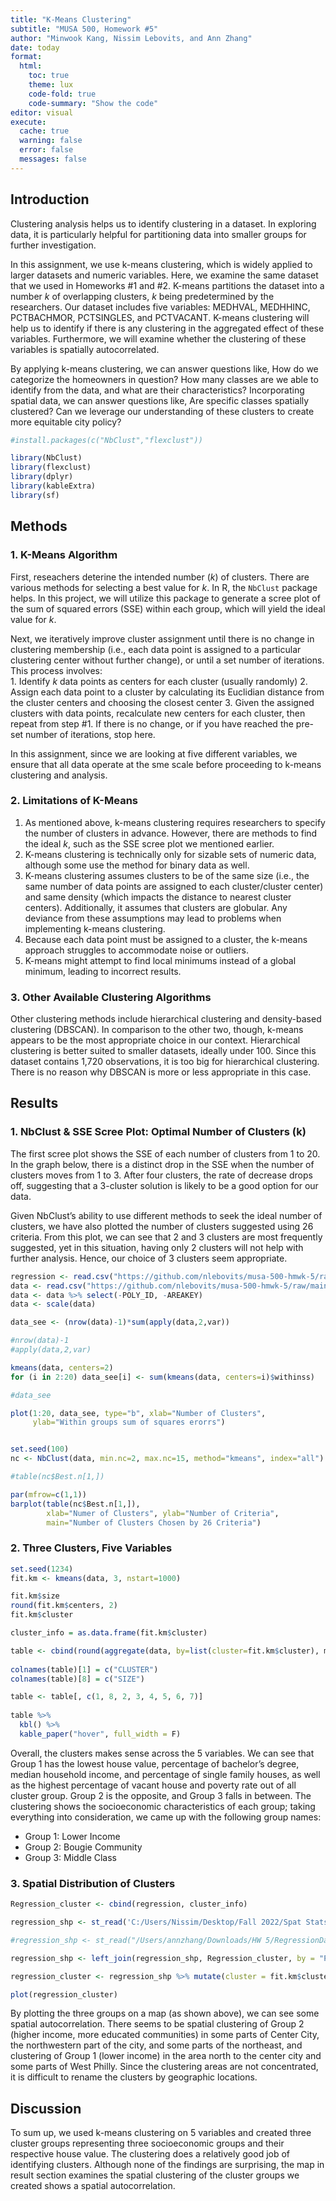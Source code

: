 ```yaml
---
title: "K-Means Clustering"
subtitle: "MUSA 500, Homework #5"
author: "Minwook Kang, Nissim Lebovits, and Ann Zhang"
date: today
format: 
  html:
    toc: true
    theme: lux
    code-fold: true
    code-summary: "Show the code"
editor: visual
execute:
  cache: true
  warning: false
  error: false
  messages: false
---
```


## Introduction

Clustering analysis helps us to identify clustering in a dataset. In exploring data, it is particularly helpful for partitioning data into smaller groups for further investigation.

In this assignment, we use k-means clustering, which is widely applied to larger datasets and numeric variables. Here, we examine the same dataset that we used in Homeworks #1 and #2. K-means partitions the dataset into a number $k$ of overlapping clusters, $k$ being predetermined by the researchers. Our dataset includes five variables: MEDHVAL, MEDHHINC, PCTBACHMOR, PCTSINGLES, and PCTVACANT. K-means clustering will help us to identify if there is any clustering in the aggregated effect of these variables. Furthermore, we will examine whether the clustering of these variables is spatially autocorrelated.

By applying k-means clustering, we can answer questions like, How do we categorize the homeowners in question? How many classes are we able to identify from the data, and what are their characteristics? Incorporating spatial data, we can answer questions like, Are specific classes spatially clustered? Can we leverage our understanding of these clusters to create more equitable city policy?

```r

#install.packages(c("NbClust","flexclust"))

library(NbClust)
library(flexclust)
library(dplyr)
library(kableExtra)
library(sf)

```

## Methods

### 1. K-Means Algorithm

First, reseachers deterine the intended number ($k$) of clusters. There are various methods for selecting a best value for $k$. In R, the `NbClust` package helps. In this project, we will utilize this package to generate a scree plot of the sum of squared errors (SSE) within each group, which will yield the ideal value for $k$. 

Next, we iteratively improve cluster assignment until there is no change in clustering membership (i.e., each data point is assigned to a particular clustering center without further change), or until a set number of iterations. This process involves:\
1. Identify $k$ data points as centers for each cluster (usually randomly)
2. Assign each data point to a cluster by calculating its Euclidian distance from the cluster centers and choosing the closest center
3. Given the assigned clusters with data points, recalculate new centers for each cluster, then repeat from step #1. If there is no change, or if you have reached the pre-set number of iterations, stop here.

In this assignment, since we are looking at five different variables, we ensure that all data operate at the sme scale before proceeding to k-means clustering and analysis.

### 2. Limitations of K-Means

1. As mentioned above, k-means clustering requires researchers to specify the number of clusters in advance. However, there are methods to find the ideal $k$, such as the SSE scree plot we mentioned earlier.
2. K-means clustering is technically only for sizable sets of numeric data, although some use the method for binary data as well.
3. K-means clustering assumes clusters to be of the same size (i.e., the same number of data points are assigned to each cluster/cluster center) and same density (which impacts the distance to nearest cluster centers). Additionally, it assumes that clusters are globular. Any deviance from these assumptions may lead to problems when implementing k-means clustering.
4. Because each data point must be assigned to a cluster, the k-means approach struggles to accommodate noise or outliers.
5. K-means might attempt to find local minimums instead of a global minimum, leading to incorrect results.


### 3. Other Available Clustering Algorithms

Other clustering methods include hierarchical clustering and density-based clustering (DBSCAN). In comparison to the other two, though, k-means appears to be the most appropriate choice in our context. Hierarchical clustering is better suited to smaller datasets, ideally under 100. Since this dataset contains 1,720 observations, it is too big for hierarchical clustering. There is no reason why DBSCAN is more or less appropriate in this case.

## Results

### **1.  NbClust & SSE Scree Plot: Optimal Number of Clusters (k)**

The first scree plot shows the SSE of each number of clusters from 1 to 20. In the graph below, there is a distinct drop in the SSE when the number of clusters moves from 1 to 3. After four clusters, the rate of decrease drops off, suggesting that a 3-cluster solution is likely to be a good option for our data.

Given NbClust's ability to use different methods to seek the ideal number of clusters, we have also plotted the number of clusters suggested using 26 criteria. From this plot, we can see that 2 and 3 clusters are most frequently suggested, yet in this situation, having only 2 clusters will not help with further analysis. Hence, our choice of 3 clusters seem appropriate.

```r

regression <- read.csv("https://github.com/nlebovits/musa-500-hmwk-5/raw/main/data/RegressionData.csv") 
data <- read.csv("https://github.com/nlebovits/musa-500-hmwk-5/raw/main/data/RegressionData.csv") 
data <- data %>% select(-POLY_ID, -AREAKEY) 
data <- scale(data)

data_see <- (nrow(data)-1)*sum(apply(data,2,var))

#nrow(data)-1
#apply(data,2,var)

kmeans(data, centers=2)
for (i in 2:20) data_see[i] <- sum(kmeans(data, centers=i)$withinss)

#data_see

plot(1:20, data_see, type="b", xlab="Number of Clusters",
     ylab="Within groups sum of squares erorrs")


set.seed(100)
nc <- NbClust(data, min.nc=2, max.nc=15, method="kmeans", index="all")

#table(nc$Best.n[1,])

par(mfrow=c(1,1)) 
barplot(table(nc$Best.n[1,]),
        xlab="Numer of Clusters", ylab="Number of Criteria",
        main="Number of Clusters Chosen by 26 Criteria")

```

### **2. Three Clusters, Five Variables**

```r

set.seed(1234)
fit.km <- kmeans(data, 3, nstart=1000)

fit.km$size
round(fit.km$centers, 2)
fit.km$cluster

cluster_info = as.data.frame(fit.km$cluster)

table <- cbind(round(aggregate(data, by=list(cluster=fit.km$cluster), mean),1),fit.km$size)
 
colnames(table)[1] = c("CLUSTER")
colnames(table)[8] = c("SIZE")

```
```r

table <- table[, c(1, 8, 2, 3, 4, 5, 6, 7)]
  
table %>%
  kbl() %>%
  kable_paper("hover", full_width = F)

```


Overall, the clusters makes sense across the 5 variables. We can see that Group 1 has the lowest house value, percentage of bachelor's degree, median household income, and percentage of single family houses, as well as the highest percentage of vacant house and poverty rate out of all cluster group. Group 2 is the opposite, and Group 3 falls in between. The clustering shows the socioeconomic characteristics of each group; taking everything into consideration, we came up with the following group names:

- Group 1: Lower Income
- Group 2: Bougie Community
- Group 3: Middle Class

### **3. Spatial Distribution of Clusters** 

```r

Regression_cluster <- cbind(regression, cluster_info)

regression_shp <- st_read('C:/Users/Nissim/Desktop/Fall 2022/Spat Stats/Homeworks/ass_1_data_shp/RegressionData.shp') 

#regression_shp <- st_read("/Users/annzhang/Downloads/HW 5/RegressionData.shp") 

regression_shp <- left_join(regression_shp, Regression_cluster, by = "POLY_ID") %>% st_as_sf()

regression_cluster <- regression_shp %>% mutate(cluster = fit.km$cluster) %>% dplyr::select(cluster)

plot(regression_cluster)

```

By plotting the three groups on a map (as shown above), we can see some spatial autocorrelation. There seems to be spatial clustering of Group 2 (higher income, more educated communities) in some parts of Center City, the northwestern part of the city, and some parts of the northeast, and clustering of Group 1 (lower income) in the area north to the center city and some parts of West Philly. Since the clustering areas are not concentrated, it is difficult to rename the clusters by geographic locations.

## Discussion

To sum up, we used k-means clustering on 5 variables and created three cluster groups representing three socioeconomic groups and their respective house value. The clustering does a relatively good job of identifying clusters. Although none of the findings are surprising, the map in result section examines the spatial clustering of the cluster groups we created shows a spatial autocorrelation.
